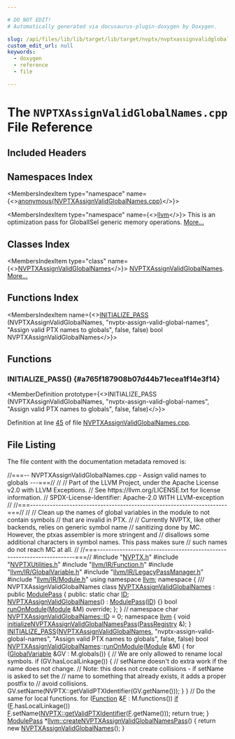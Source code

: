 ```yaml
---

# DO NOT EDIT!
# Automatically generated via docusaurus-plugin-doxygen by Doxygen.

slug: /api/files/lib/lib/target/lib/target/nvptx/nvptxassignvalidglobalnames-cpp
custom_edit_url: null
keywords:
  - doxygen
  - reference
  - file

---
```





# The `NVPTXAssignValidGlobalNames.cpp` File Reference

<DoxygenPage pluginConfig={pluginConfig}>



## Included Headers

<IncludesList>
<IncludesListItem
  filePath="NVPTX.h"
  permalink="/docs/api/files/lib/lib/target/lib/target/nvptx/nvptx-h"
  isLocal="true" />
<IncludesListItem
  filePath="NVPTXUtilities.h"
  permalink="/docs/api/files/lib/lib/target/lib/target/nvptx/nvptxutilities-h"
  isLocal="true" />
<IncludesListItem
  filePath="llvm/IR/Function.h"
  permalink="/docs/api/files/include/include/llvm/include/llvm/ir/function-h"
  isLocal="true" />
<IncludesListItem
  filePath="llvm/IR/GlobalVariable.h"
  permalink="/docs/api/files/include/include/llvm/include/llvm/ir/globalvariable-h"
  isLocal="true" />
<IncludesListItem
  filePath="llvm/IR/LegacyPassManager.h"
  permalink="/docs/api/files/include/include/llvm/include/llvm/ir/legacypassmanager-h"
  isLocal="true" />
<IncludesListItem
  filePath="llvm/IR/Module.h"
  permalink="/docs/api/files/include/include/llvm/include/llvm/ir/module-h"
  isLocal="true" />
</IncludesList>

## Namespaces Index

<MembersIndex>

<MembersIndexItem
  type="namespace"
  name={<><a href="/docs/api/namespaces/anonymous-nvptxassignvalidglobalnames-cpp-">anonymous&#123;NVPTXAssignValidGlobalNames.cpp&#125;</a></>}>
</MembersIndexItem>

<MembersIndexItem
  type="namespace"
  name={<><a href="/docs/api/namespaces/llvm">llvm</a></>}>
This is an optimization pass for GlobalISel generic memory operations. <a href="/docs/api/namespaces/llvm/#details">More...</a>
</MembersIndexItem>

</MembersIndex>

## Classes Index

<MembersIndex>

<MembersIndexItem
  type="class"
  name={<><a href="/docs/api/classes/anonymous-namespace-nvptxassignvalidglobalnames-cpp-/nvptxassignvalidglobalnames">NVPTXAssignValidGlobalNames</a></>}>
<a href="/docs/api/classes/anonymous-namespace-nvptxassignvalidglobalnames-cpp-/nvptxassignvalidglobalnames">NVPTXAssignValidGlobalNames</a>. <a href="/docs/api/classes/anonymous-namespace-nvptxassignvalidglobalnames-cpp-/nvptxassignvalidglobalnames/#details">More...</a>
</MembersIndexItem>

</MembersIndex>

## Functions Index

<MembersIndex>

<MembersIndexItem
  name={<><a href="#a765f187908b07d44b71ecea1f14e3f14">INITIALIZE&#95;PASS</a> (NVPTXAssignValidGlobalNames, &quot;nvptx-assign-valid-global-names&quot;, &quot;Assign valid PTX names to globals&quot;, false, false) bool NVPTXAssignValidGlobalNames</>}>
</MembersIndexItem>

</MembersIndex>


<SectionDefinition>

## Functions

### INITIALIZE&#95;PASS() {#a765f187908b07d44b71ecea1f14e3f14}

<MemberDefinition
  prototype={<>INITIALIZE&#95;PASS (NVPTXAssignValidGlobalNames, &quot;nvptx-assign-valid-global-names&quot;, &quot;Assign valid PTX names to globals&quot;, false, false)</>}>

Definition at line <a href="#l00045">45</a> of file <a href="/docs/api/files/lib/lib/target/lib/target/nvptx/nvptxassignvalidglobalnames-cpp">NVPTXAssignValidGlobalNames.cpp</a>.
</MemberDefinition>

</SectionDefinition>

## File Listing

The file content with the documentation metadata removed is:

<ProgramListing>

<Link id="l00001" /><CodeLine lineNumber="1"><span class="doxyHighlightComment">//===-- NVPTXAssignValidGlobalNames.cpp - Assign valid names to globals ---===//</span></CodeLine>
<Link id="l00002" /><CodeLine lineNumber="2"><span class="doxyHighlightComment">//</span></CodeLine>
<Link id="l00003" /><CodeLine lineNumber="3"><span class="doxyHighlightComment">// Part of the LLVM Project, under the Apache License v2.0 with LLVM Exceptions.</span></CodeLine>
<Link id="l00004" /><CodeLine lineNumber="4"><span class="doxyHighlightComment">// See https://llvm.org/LICENSE.txt for license information.</span></CodeLine>
<Link id="l00005" /><CodeLine lineNumber="5"><span class="doxyHighlightComment">// SPDX-License-Identifier: Apache-2.0 WITH LLVM-exception</span></CodeLine>
<Link id="l00006" /><CodeLine lineNumber="6"><span class="doxyHighlightComment">//</span></CodeLine>
<Link id="l00007" /><CodeLine lineNumber="7"><span class="doxyHighlightComment">//===----------------------------------------------------------------------===//</span></CodeLine>
<Link id="l00008" /><CodeLine lineNumber="8"><span class="doxyHighlightComment">//</span></CodeLine>
<Link id="l00009" /><CodeLine lineNumber="9"><span class="doxyHighlightComment">// Clean up the names of global variables in the module to not contain symbols</span></CodeLine>
<Link id="l00010" /><CodeLine lineNumber="10"><span class="doxyHighlightComment">// that are invalid in PTX.</span></CodeLine>
<Link id="l00011" /><CodeLine lineNumber="11"><span class="doxyHighlightComment">//</span></CodeLine>
<Link id="l00012" /><CodeLine lineNumber="12"><span class="doxyHighlightComment">// Currently NVPTX, like other backends, relies on generic symbol name</span></CodeLine>
<Link id="l00013" /><CodeLine lineNumber="13"><span class="doxyHighlightComment">// sanitizing done by MC. However, the ptxas assembler is more stringent and</span></CodeLine>
<Link id="l00014" /><CodeLine lineNumber="14"><span class="doxyHighlightComment">// disallows some additional characters in symbol names. This pass makes sure</span></CodeLine>
<Link id="l00015" /><CodeLine lineNumber="15"><span class="doxyHighlightComment">// such names do not reach MC at all.</span></CodeLine>
<Link id="l00016" /><CodeLine lineNumber="16"><span class="doxyHighlightComment">//</span></CodeLine>
<Link id="l00017" /><CodeLine lineNumber="17"><span class="doxyHighlightComment">//===----------------------------------------------------------------------===//</span></CodeLine>
<Link id="l00018" /><CodeLine lineNumber="18"></CodeLine>
<Link id="l00019" /><CodeLine lineNumber="19"><span class="doxyHighlightPreprocessor">#include &quot;<a href="/docs/api/files/lib/lib/target/lib/target/nvptx/nvptx-h">NVPTX.h</a>&quot;</span></CodeLine>
<Link id="l00020" /><CodeLine lineNumber="20"><span class="doxyHighlightPreprocessor">#include &quot;<a href="/docs/api/files/lib/lib/target/lib/target/nvptx/nvptxutilities-h">NVPTXUtilities.h</a>&quot;</span></CodeLine>
<Link id="l00021" /><CodeLine lineNumber="21"><span class="doxyHighlightPreprocessor">#include &quot;<a href="/docs/api/files/include/include/llvm/include/llvm/ir/function-h">llvm/IR/Function.h</a>&quot;</span></CodeLine>
<Link id="l00022" /><CodeLine lineNumber="22"><span class="doxyHighlightPreprocessor">#include &quot;<a href="/docs/api/files/include/include/llvm/include/llvm/ir/globalvariable-h">llvm/IR/GlobalVariable.h</a>&quot;</span></CodeLine>
<Link id="l00023" /><CodeLine lineNumber="23"><span class="doxyHighlightPreprocessor">#include &quot;<a href="/docs/api/files/include/include/llvm/include/llvm/ir/legacypassmanager-h">llvm/IR/LegacyPassManager.h</a>&quot;</span></CodeLine>
<Link id="l00024" /><CodeLine lineNumber="24"><span class="doxyHighlightPreprocessor">#include &quot;<a href="/docs/api/files/include/include/llvm/include/llvm/ir/module-h">llvm/IR/Module.h</a>&quot;</span></CodeLine>
<Link id="l00025" /><CodeLine lineNumber="25"></CodeLine>
<Link id="l00026" /><CodeLine lineNumber="26"><span class="doxyHighlightKeyword">using namespace </span><span class="doxyHighlight"><a href="/docs/api/namespaces/llvm">llvm</a>;</span></CodeLine>
<Link id="l00027" /><CodeLine lineNumber="27"></CodeLine>
<Link id="l00028" /><CodeLine lineNumber="28" lineLink="/docs/api/namespaces/anonymous-nvptxassignvalidglobalnames-cpp-"><span class="doxyHighlightKeyword">namespace </span><span class="doxyHighlight">&#123;</span></CodeLine>
<Link id="l00029" /><CodeLine lineNumber="29"><span class="doxyHighlightComment">/// NVPTXAssignValidGlobalNames</span></CodeLine>
<Link id="l00030" /><CodeLine lineNumber="30" lineLink="/docs/api/classes/anonymous-namespace-nvptxassignvalidglobalnames-cpp-/nvptxassignvalidglobalnames"><span class="doxyHighlightKeyword">class </span><span class="doxyHighlight"><a href="/docs/api/classes/anonymous-namespace-nvptxassignvalidglobalnames-cpp-/nvptxassignvalidglobalnames/#abd931c28699b257d28701ca6985f7bf6">NVPTXAssignValidGlobalNames</a> : </span><span class="doxyHighlightKeyword">public</span><span class="doxyHighlight"> <a href="/docs/api/classes/llvm/modulepass/#a723659a08d210f4f566887bda3f9f976">ModulePass</a> &#123;</span></CodeLine>
<Link id="l00031" /><CodeLine lineNumber="31"><span class="doxyHighlightKeyword">public</span><span class="doxyHighlight">:</span></CodeLine>
<Link id="l00032" /><CodeLine lineNumber="32" lineLink="/docs/api/classes/anonymous-namespace-nvptxassignvalidglobalnames-cpp-/nvptxassignvalidglobalnames/#a5eacc71c8ea87d4d785062fa1130decd"><span class="doxyHighlight">  </span><span class="doxyHighlightKeyword">static</span><span class="doxyHighlight"> </span><span class="doxyHighlightKeywordType">char</span><span class="doxyHighlight"> <a href="/docs/api/classes/anonymous-namespace-nvptxassignvalidglobalnames-cpp-/nvptxassignvalidglobalnames/#a5eacc71c8ea87d4d785062fa1130decd">ID</a>;</span></CodeLine>
<Link id="l00033" /><CodeLine lineNumber="33" lineLink="/docs/api/classes/anonymous-namespace-nvptxassignvalidglobalnames-cpp-/nvptxassignvalidglobalnames/#abd931c28699b257d28701ca6985f7bf6"><span class="doxyHighlight">  <a href="/docs/api/classes/anonymous-namespace-nvptxassignvalidglobalnames-cpp-/nvptxassignvalidglobalnames/#abd931c28699b257d28701ca6985f7bf6">NVPTXAssignValidGlobalNames</a>() : <a href="/docs/api/classes/llvm/modulepass/#a723659a08d210f4f566887bda3f9f976">ModulePass</a>(<a href="/docs/api/classes/anonymous-namespace-nvptxassignvalidglobalnames-cpp-/nvptxassignvalidglobalnames/#a5eacc71c8ea87d4d785062fa1130decd">ID</a>) &#123;&#125;</span></CodeLine>
<Link id="l00034" /><CodeLine lineNumber="34"></CodeLine>
<Link id="l00035" /><CodeLine lineNumber="35" lineLink="/docs/api/classes/anonymous-namespace-nvptxassignvalidglobalnames-cpp-/nvptxassignvalidglobalnames/#a4a7f64599b7e1a75179403b6d90dc883"><span class="doxyHighlight">  </span><span class="doxyHighlightKeywordType">bool</span><span class="doxyHighlight"> <a href="/docs/api/classes/anonymous-namespace-nvptxassignvalidglobalnames-cpp-/nvptxassignvalidglobalnames/#a4a7f64599b7e1a75179403b6d90dc883">runOnModule</a>(<a href="/docs/api/classes/llvm/module">Module</a> &amp;M) </span><span class="doxyHighlightKeyword">override</span><span class="doxyHighlight">;</span></CodeLine>
<Link id="l00036" /><CodeLine lineNumber="36"><span class="doxyHighlight">&#125;;</span></CodeLine>
<Link id="l00037" /><CodeLine lineNumber="37"><span class="doxyHighlight">&#125; </span><span class="doxyHighlightComment">// namespace</span></CodeLine>
<Link id="l00038" /><CodeLine lineNumber="38"></CodeLine>
<Link id="l00039" /><CodeLine lineNumber="39"><span class="doxyHighlightKeywordType">char</span><span class="doxyHighlight"> <a href="/docs/api/classes/anonymous-namespace-nvptxassignvalidglobalnames-cpp-/nvptxassignvalidglobalnames/#a5eacc71c8ea87d4d785062fa1130decd">NVPTXAssignValidGlobalNames::ID</a> = 0;</span></CodeLine>
<Link id="l00040" /><CodeLine lineNumber="40"></CodeLine>
<Link id="l00041" /><CodeLine lineNumber="41"><span class="doxyHighlightKeyword">namespace </span><span class="doxyHighlight"><a href="/docs/api/namespaces/llvm">llvm</a> &#123;</span></CodeLine>
<Link id="l00042" /><CodeLine lineNumber="42" lineLink="/docs/api/namespaces/llvm/#a16773b17d21b6fe3289f1449f419e4f8"><span class="doxyHighlightKeywordType">void</span><span class="doxyHighlight"> <a href="/docs/api/namespaces/llvm/#a16773b17d21b6fe3289f1449f419e4f8">initializeNVPTXAssignValidGlobalNamesPass</a>(<a href="/docs/api/classes/llvm/passregistry">PassRegistry</a> &amp;);</span></CodeLine>
<Link id="l00043" /><CodeLine lineNumber="43"><span class="doxyHighlight">&#125;</span></CodeLine>
<Link id="l00044" /><CodeLine lineNumber="44"></CodeLine>
<Link id="l00045" /><CodeLine lineNumber="45" lineLink="#a765f187908b07d44b71ecea1f14e3f14"><span class="doxyHighlight"><a href="/docs/api/files/include/include/llvm/passsupport-h/#af807c9595d50b45c0008924c4679c85c">INITIALIZE&#95;PASS</a>(<a href="/docs/api/classes/anonymous-namespace-nvptxassignvalidglobalnames-cpp-/nvptxassignvalidglobalnames/#abd931c28699b257d28701ca6985f7bf6">NVPTXAssignValidGlobalNames</a>, </span><span class="doxyHighlightStringLiteral">&quot;nvptx-assign-valid-global-names&quot;</span><span class="doxyHighlight">,</span></CodeLine>
<Link id="l00046" /><CodeLine lineNumber="46"><span class="doxyHighlight">                </span><span class="doxyHighlightStringLiteral">&quot;Assign valid PTX names to globals&quot;</span><span class="doxyHighlight">, </span><span class="doxyHighlightKeyword">false</span><span class="doxyHighlight">, </span><span class="doxyHighlightKeyword">false</span><span class="doxyHighlight">)</span></CodeLine>
<Link id="l00047" /><CodeLine lineNumber="47"></CodeLine>
<Link id="l00048" /><CodeLine lineNumber="48"><span class="doxyHighlight">bool <a href="/docs/api/classes/anonymous-namespace-nvptxassignvalidglobalnames-cpp-/nvptxassignvalidglobalnames/#abd931c28699b257d28701ca6985f7bf6">NVPTXAssignValidGlobalNames</a>::<a href="/docs/api/classes/anonymous-namespace-nvptxassignvalidglobalnames-cpp-/nvptxassignvalidglobalnames/#a4a7f64599b7e1a75179403b6d90dc883">runOnModule</a>(<a href="/docs/api/classes/llvm/module">Module</a> &amp;M) &#123;</span></CodeLine>
<Link id="l00049" /><CodeLine lineNumber="49"><span class="doxyHighlight">  </span><span class="doxyHighlightKeywordFlow">for</span><span class="doxyHighlight"> (<a href="/docs/api/classes/llvm/globalvariable">GlobalVariable</a> &amp;GV : M.globals()) &#123;</span></CodeLine>
<Link id="l00050" /><CodeLine lineNumber="50"><span class="doxyHighlight">    </span><span class="doxyHighlightComment">// We are only allowed to rename local symbols.</span></CodeLine>
<Link id="l00051" /><CodeLine lineNumber="51"><span class="doxyHighlight">    if (GV.hasLocalLinkage()) &#123;</span></CodeLine>
<Link id="l00052" /><CodeLine lineNumber="52"><span class="doxyHighlight">      </span><span class="doxyHighlightComment">// setName doesn&#39;t do extra work if the name does not change.</span></CodeLine>
<Link id="l00053" /><CodeLine lineNumber="53"><span class="doxyHighlight">      </span><span class="doxyHighlightComment">// Note: this does not create collisions - if setName is asked to set the</span></CodeLine>
<Link id="l00054" /><CodeLine lineNumber="54"><span class="doxyHighlight">      </span><span class="doxyHighlightComment">// name to something that already exists, it adds a proper postfix to</span></CodeLine>
<Link id="l00055" /><CodeLine lineNumber="55"><span class="doxyHighlight">      </span><span class="doxyHighlightComment">// avoid collisions.</span></CodeLine>
<Link id="l00056" /><CodeLine lineNumber="56"><span class="doxyHighlight">      GV.setName(NVPTX::getValidPTXIdentifier(GV.getName()));</span></CodeLine>
<Link id="l00057" /><CodeLine lineNumber="57"><span class="doxyHighlight">    &#125;</span></CodeLine>
<Link id="l00058" /><CodeLine lineNumber="58"><span class="doxyHighlight">  &#125;</span></CodeLine>
<Link id="l00059" /><CodeLine lineNumber="59"></CodeLine>
<Link id="l00060" /><CodeLine lineNumber="60"><span class="doxyHighlight">  </span><span class="doxyHighlightComment">// Do the same for local functions.</span></CodeLine>
<Link id="l00061" /><CodeLine lineNumber="61"><span class="doxyHighlight">  </span><span class="doxyHighlightKeywordFlow">for</span><span class="doxyHighlight"> (<a href="/docs/api/classes/llvm/function">Function</a> &amp;<a href="/docs/api/files/lib/lib/support/md5-cpp/#a96d73bbd7af15cb1fc38c3f4a3bd82e9">F</a> : M.functions())</span></CodeLine>
<Link id="l00062" /><CodeLine lineNumber="62"><span class="doxyHighlight">    <a href="/docs/api/files/lib/lib/passes/passbuilderbindings-cpp/#acdfbcf188e2d4a80837e89de2ccdffab">if</a> (<a href="/docs/api/files/lib/lib/support/md5-cpp/#a96d73bbd7af15cb1fc38c3f4a3bd82e9">F</a>.hasLocalLinkage())</span></CodeLine>
<Link id="l00063" /><CodeLine lineNumber="63"><span class="doxyHighlight">      <a href="/docs/api/files/lib/lib/support/md5-cpp/#a96d73bbd7af15cb1fc38c3f4a3bd82e9">F</a>.setName(<a href="/docs/api/namespaces/llvm/nvptx/#af4210a516b7d42964c60d68eae26a57a">NVPTX::getValidPTXIdentifier</a>(<a href="/docs/api/files/lib/lib/support/md5-cpp/#a96d73bbd7af15cb1fc38c3f4a3bd82e9">F</a>.getName()));</span></CodeLine>
<Link id="l00064" /><CodeLine lineNumber="64"></CodeLine>
<Link id="l00065" /><CodeLine lineNumber="65"><span class="doxyHighlight">  </span><span class="doxyHighlightKeywordFlow">return</span><span class="doxyHighlight"> </span><span class="doxyHighlightKeyword">true</span><span class="doxyHighlight">;</span></CodeLine>
<Link id="l00066" /><CodeLine lineNumber="66"><span class="doxyHighlight">&#125;</span></CodeLine>
<Link id="l00067" /><CodeLine lineNumber="67"></CodeLine>
<Link id="l00068" /><CodeLine lineNumber="68" lineLink="/docs/api/namespaces/llvm/#a0bfe448556131e46d6b2e8aab586de9e"><span class="doxyHighlight"><a href="/docs/api/classes/llvm/modulepass">ModulePass</a> &#42;<a href="/docs/api/namespaces/llvm/#a0bfe448556131e46d6b2e8aab586de9e">llvm::createNVPTXAssignValidGlobalNamesPass</a>() &#123;</span></CodeLine>
<Link id="l00069" /><CodeLine lineNumber="69"><span class="doxyHighlight">  </span><span class="doxyHighlightKeywordFlow">return</span><span class="doxyHighlight"> </span><span class="doxyHighlightKeyword">new</span><span class="doxyHighlight"> <a href="/docs/api/classes/anonymous-namespace-nvptxassignvalidglobalnames-cpp-/nvptxassignvalidglobalnames/#abd931c28699b257d28701ca6985f7bf6">NVPTXAssignValidGlobalNames</a>();</span></CodeLine>
<Link id="l00070" /><CodeLine lineNumber="70"><span class="doxyHighlight">&#125;</span></CodeLine>

</ProgramListing>


</DoxygenPage>
